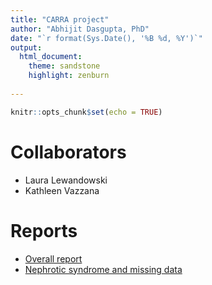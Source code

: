 ```yaml
---
title: "CARRA project"
author: "Abhijit Dasgupta, PhD"
date: "`r format(Sys.Date(), '%B %d, %Y')`"
output: 
  html_document:
    theme: sandstone
    highlight: zenburn
 
---
```


```r
knitr::opts_chunk$set(echo = TRUE)
```

# Collaborators

+ Laura Lewandowski
+ Kathleen Vazzana

# Reports

+ [Overall report](analysis/summaries.html)
+ [Nephrotic syndrome and missing data](analysis/nephrotic_syndrome.html)

